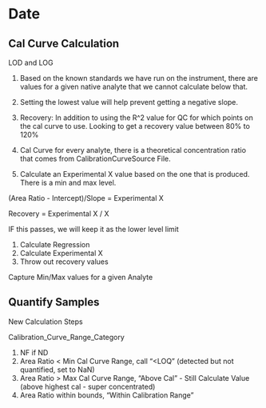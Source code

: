 # Date

## Cal Curve Calculation

LOD and LOG

1. Based on the known standards we have run on the instrument, there are values for a given native analyte that we cannot calculate below that.

2. Setting the lowest value will help prevent getting a negative slope.

3. Recovery: In addition to using the R^2 value for QC for which points on the cal curve to use. Looking to get a recovery value between 80% to 120%

4. Cal Curve for every analyte, there is a theoretical concentration ratio that comes from CalibrationCurveSource File.

5. Calculate an Experimental X value based on the one that is produced. There is a min and max level.

(Area Ratio - Intercept)/Slope = Experimental X

Recovery = Experimental X / X

IF this passes, we will keep it as the lower level limit

1. Calculate Regression
2. Calculate Experimental X
3. Throw out recovery values 

Capture Min/Max values for a given Analyte


## Quantify Samples

New Calculation Steps

Calibration_Curve_Range_Category

1. NF if ND
2. Area Ratio < Min Cal Curve Range, call "<LOQ" (detected but not quantified, set to NaN)
3. Area Ratio > Max Cal Curve Range, "Above Cal" - Still Calculate Value (above highest cal - super concentrated)
3. Area Ratio within bounds, "Within Calibration Range"